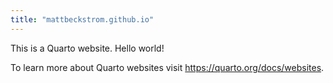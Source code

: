 ```yaml
---
title: "mattbeckstrom.github.io"
---
```


This is a Quarto website. Hello world!

To learn more about Quarto websites visit <https://quarto.org/docs/websites>.
